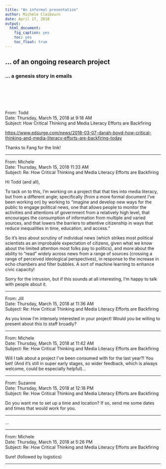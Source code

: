 ```yaml
---
title: "An informal presentation"
author: Michele Claibourn
date: April 17, 2018
output: 
  html_document: 
    fig_caption: yes
    toc: yes
    toc_float: true
---
```


## ... of an ongoing research project

### ... a genesis story in emails

<div style="margin-bottom:100px;">
</div>

From: Todd  
Date: Thursday, March 15, 2018 at 9:18 AM  
Subject: How Critical Thinking and Media Literacy Efforts are Backfiring  

[https://www.edsurge.com/news/2018-03-07-danah-boyd-how-critical-thinking-and-media-literacy-efforts-are-backfiring-today](https://www.edsurge.com/news/2018-03-07-danah-boyd-how-critical-thinking-and-media-literacy-efforts-are-backfiring-today)

Thanks to Fang for the link!

***

From: Michele  
Date: Thursday, March 15, 2018 11:33 AM  
Subject: Re: How Critical Thinking and Media Literacy Efforts are Backfiring  

Hi Todd (and all),
 
To tack on to this, I’m working on a project that that ties into media literacy, but from a different angle; specifically (from a more formal document I’ve been working on) by working to “imagine and develop new ways for the public to engage political news, one that allows people to monitor the activities and attentions of government from a relatively high level, that encourages the consumption of information from multiple and varied sources, and that lowers the barriers to attentive citizenship in ways that reduce inequalities in time, education, and access.”
 
So it’s less about scrutiny of individual news (which strikes most political scientists as an improbable expectation of citizens, given what we know about the limited attention most folks pay to politics), and more about the ability to “read” widely across news from a range of sources (crossing a range of perceived ideological perspectives), in response to the increase in echo chambers and filter bubbles. A sort of machine learning to enhance civic capacity!
 
Sorry for the intrusion, but if this sounds at all interesting, I’m happy to talk with people about it.

***

From: Jill  
Date: Thursday, March 15, 2018 at 11:36 AM  
Subject: Re: How Critical Thinking and Media Literacy Efforts are Backfiring  

As you know I’m intensely interested in your project! Would you be willing to present about this to staff broadly?

***

From: Michele  
Date: Thursday, March 15, 2018 at 11:42 AM  
Subject: Re: How Critical Thinking and Media Literacy Efforts are Backfiring  

Will I talk about a project I’ve been consumed with for the last year?! You bet! (And it’s still in super early stages, so wider feedback, which is always welcome, could be especially helpful)…

***

From: Suzanne  
Date: Thursday, March 15, 2018 at 12:18 PM  
Subject: Re: How Critical Thinking and Media Literacy Efforts are Backfiring  

Do you want me to set up a time and location?  If so, send me some dates and times that would work for you.

***
...  

***

From: Michele  
Date: Thursday, March 15, 2018 at 5:26 PM  
Subject: Re: How Critical Thinking and Media Literacy Efforts are Backfiring  

Sure! (followed by logistics)

***